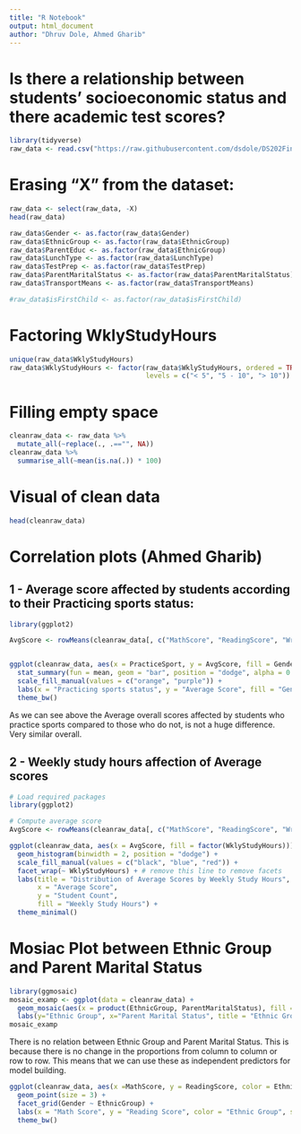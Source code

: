 ---
title: "R Notebook"
output: html_document
author: "Dhruv Dole, Ahmed Gharib"
---
# Is there a relationship between students' socioeconomic status and there academic test scores?
```{r}
library(tidyverse)
raw_data <- read.csv("https://raw.githubusercontent.com/dsdole/DS202Final/main/data/Expanded_data_with_more_features.csv")
```
# Erasing "X" from the dataset:
```{r}
raw_data <- select(raw_data, -X)
head(raw_data)
```
```{r}
raw_data$Gender <- as.factor(raw_data$Gender)
raw_data$EthnicGroup <- as.factor(raw_data$EthnicGroup)
raw_data$ParentEduc <- as.factor(raw_data$EthnicGroup)
raw_data$LunchType <- as.factor(raw_data$LunchType)
raw_data$TestPrep <- as.factor(raw_data$TestPrep)
raw_data$ParentMaritalStatus <- as.factor(raw_data$ParentMaritalStatus)
raw_data$TransportMeans <- as.factor(raw_data$TransportMeans)

#raw_data$isFirstChild <- as.factor(raw_data$isFirstChild)
```

# Factoring WklyStudyHours
```{r}
unique(raw_data$WklyStudyHours)
raw_data$WklyStudyHours <- factor(raw_data$WklyStudyHours, ordered = TRUE,
                                  levels = c("< 5", "5 - 10", "> 10"))
```

# Filling empty space
```{r}
cleanraw_data <- raw_data %>%
  mutate_all(~replace(., .=="", NA))
cleanraw_data %>%
  summarise_all(~mean(is.na(.)) * 100)
```


# Visual of clean data
```{r}
head(cleanraw_data)
```

# Correlation plots (Ahmed Gharib)
## 1 - Average score affected by students according to their Practicing sports status:
```{r}
library(ggplot2)

AvgScore <- rowMeans(cleanraw_data[, c("MathScore", "ReadingScore", "WritingScore")], na.rm = TRUE)


ggplot(cleanraw_data, aes(x = PracticeSport, y = AvgScore, fill = Gender)) +
  stat_summary(fun = mean, geom = "bar", position = "dodge", alpha = 0.8) +
  scale_fill_manual(values = c("orange", "purple")) +
  labs(x = "Practicing sports status", y = "Average Score", fill = "Gender") +
  theme_bw()

```
As we can see above the Average overall scores affected by students who practice sports compared to those who do not, is not a huge difference. Very similar overall.

## 2 - Weekly study hours affection of Average scores

```{r}
# Load required packages
library(ggplot2)

# Compute average score
AvgScore <- rowMeans(cleanraw_data[, c("MathScore", "ReadingScore", "WritingScore")], na.rm = TRUE)

ggplot(cleanraw_data, aes(x = AvgScore, fill = factor(WklyStudyHours))) +
  geom_histogram(binwidth = 2, position = "dodge") +
  scale_fill_manual(values = c("black", "blue", "red")) +
  facet_wrap(~ WklyStudyHours) + # remove this line to remove facets
  labs(title = "Distribution of Average Scores by Weekly Study Hours",
       x = "Average Score",
       y = "Student Count",
       fill = "Weekly Study Hours") +
  theme_minimal()

```
# Mosiac Plot between Ethnic Group and Parent Marital Status
```{r}

library(ggmosaic)
mosaic_examp <- ggplot(data = cleanraw_data) +
  geom_mosaic(aes(x = product(EthnicGroup, ParentMaritalStatus), fill = EthnicGroup)) +
  labs(y="Ethnic Group", x="Parent Marital Status", title = "Ethnic Group and Parent Marital Status")
mosaic_examp
```
There is no relation between Ethnic Group and Parent Marital Status. This is because there is no change in the proportions from column to column or row to row. This means that we can use these as independent predictors for model building.
```{r}
ggplot(cleanraw_data, aes(x =MathScore, y = ReadingScore, color = EthnicGroup, shape = Gender)) +
  geom_point(size = 3) +
  facet_grid(Gender ~ EthnicGroup) +
  labs(x = "Math Score", y = "Reading Score", color = "Ethnic Group", shape = "Gender") +
  theme_bw()
```
